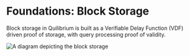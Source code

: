 
# Foundations: Block Storage

Block storage in Quilibrium is built as a Verifiable Delay Function (VDF) driven proof of storage, with query processing proof of validity.

![A diagram depicting the block storage](/img/docs/learn/block-storage/BlockStorage.png)

<DocCardList />
